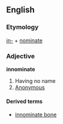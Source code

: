==English==
===Etymology===
[[in-]] + [[nominate]]

===Adjective===
'''innominate'''

# Having no name
# [[Anonymous]]

====Derived terms====
*[[innominate bone]]